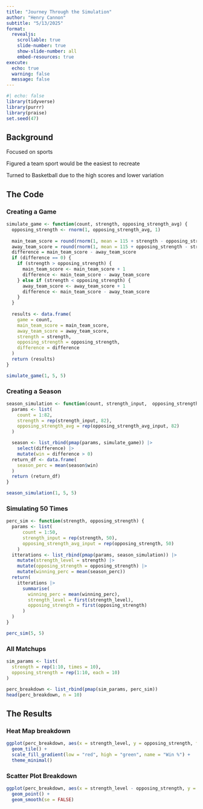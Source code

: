 ```yaml
---
title: "Journey Through the Simulation"
author: "Henry Cannon"
subtitle: "5/13/2025"
format:
  revealjs:
    scrollable: true
    slide-number: true
    show-slide-number: all
    embed-resources: true
execute:
  echo: true
  warning: false
  message: false
---
```


```r
#| echo: false
library(tidyverse)
library(purrr)
library(praise)
set.seed(47)
```

## Background

Focused on sports

Figured a team sport would be the easiest to recreate

Turned to Basketball due to the high scores and lower variation

## The Code

::: {.panel-tabset}
### Creating a Game
```r
simulate_game <- function(count, strength, opposing_strength_avg) {
  opposing_strength <- rnorm(1, opposing_strength_avg, 1)
  
  main_team_score = round(rnorm(1, mean = 115 + strength - opposing_strength, abs(1-strength)))
  away_team_score = round(rnorm(1, mean = 115 + opposing_strength - strength, abs(1-strength)))
  difference = main_team_score - away_team_score
  if (difference == 0) {
    if (strength > opposing_strength) {
      main_team_score <- main_team_score + 1
      difference <- main_team_score - away_team_score
    } else if (strength < opposing_strength) {
      away_team_score <- away_team_score + 1
      difference <- main_team_score - away_team_score
    }
  }
  
  results <- data.frame(
    game = count,
    main_team_score = main_team_score,
    away_team_score = away_team_score,
    strength = strength,
    opposing_strength = opposing_strength,
    difference = difference
  )
  return (results)
}

simulate_game(1, 5, 5)
```

### Creating a Season
```r

season_simulation <- function(count, strength_input,  opposing_strength_avg_input) {
  params <- list(
    count = 1:82,
    strength = rep(strength_input, 82),
    opposing_strength_avg = rep(opposing_strength_avg_input, 82)
  )

  season <- list_rbind(pmap(params, simulate_game)) |>
    select(difference) |>
    mutate(win = difference > 0)
  return_df <- data.frame(
    season_perc = mean(season$win)
  )
  return (return_df)
}

season_simulation(1, 5, 5)
```

### Simulating 50 Times
```r

perc_sim <- function(strength, opposing_strength) {
  params <- list(
      count = 1:50,
      strength_input = rep(strength, 50),
      opposing_strength_avg_input = rep(opposing_strength, 50)
    )
  itterations <- list_rbind(pmap(params, season_simulation)) |>
    mutate(strength_level = strength) |>
    mutate(opposing_strength = opposing_strength) |>
    mutate(winning_perc = mean(season_perc))
  return(
    itterations |>
      summarise(
        winning_perc = mean(winning_perc),
        strength_level = first(strength_level),
        opposing_strength = first(opposing_strength)
      )
  )
}

perc_sim(5, 5)

```

### All Matchups
```r

sim_params <- list(
  strength = rep(1:10, times = 10),
  opposing_strength = rep(1:10, each = 10)
)

perc_breakdown <- list_rbind(pmap(sim_params, perc_sim))
head(perc_breakdown, n = 10)
```
:::

## The Results
::: {.panel-tabset}

### Heat Map breakdown
```r
ggplot(perc_breakdown, aes(x = strength_level, y = opposing_strength, fill = winning_perc)) +
  geom_tile() +
  scale_fill_gradient(low = "red", high = "green", name = "Win %") +
  theme_minimal()
```

### Scatter Plot Breakdown
```r
ggplot(perc_breakdown, aes(x = strength_level - opposing_strength, y = winning_perc)) +
  geom_point() +
  geom_smooth(se = FALSE)
```
:::












